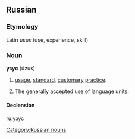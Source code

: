 ==Russian==

===Etymology===
Latin ''usus'' (use, experience, skill)

===Noun===
'''узус''' (úzus) {{m}}

# {{legal|lang=ru}} [[usage]], [[standard]], [[customary]] [[practice]].
# {{linguistics|lang=ru}} The generally accepted use of language units.

====Declension====
{{ru-noun-inan-1||у́зус}}

[[Category:Russian nouns]]

[[ru:узус]]